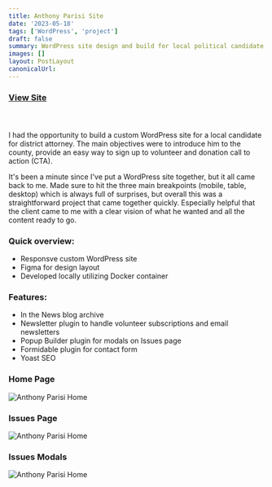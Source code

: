 ```yaml
---
title: Anthony Parisi Site
date: '2023-05-18'
tags: ['WordPress', 'project']
draft: false
summary: WordPress site design and build for local political candidate.
images: []
layout: PostLayout
canonicalUrl:
---
```


### **[View Site](https://parisi4da2023.com/)**

#### &nbsp;

I had the opportunity to build a custom WordPress site for a local candidate for district attorney. The main objectives were to introduce him to the county, provide an easy way to sign up to volunteer and donation call to action (CTA).

It's been a minute since I've put a WordPress site together, but it all came back to me. Made sure to hit the three main breakpoints (mobile, table, desktop) which is always full of surprises, but overall this was a straightforward project that came together quickly. Especially helpful that the client came to me with a clear vision of what he wanted and all the content ready to go.

### Quick overview:

- Responsve custom WordPress site
- Figma for design layout
- Developed locally utilizing Docker container

### Features:

- In the News blog archive
- Newsletter plugin to handle volunteer subscriptions and email newsletters
- Popup Builder plugin for modals on Issues page
- Formidable plugin for contact form
- Yoast SEO

### Home Page

![Anthony Parisi Home](/static/images/projects/parisi/parisi-home.png)

### Issues Page

![Anthony Parisi Home](/static/images/projects/parisi/parisi-issues.png)

### Issues Modals

![Anthony Parisi Home](/static/images/projects/parisi/parisi-issues-modal.png)
